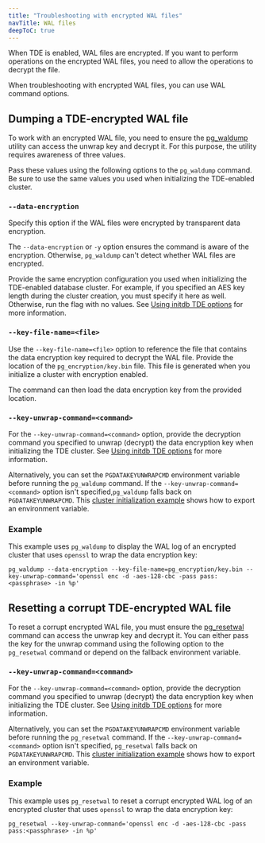 ```yaml
---
title: "Troubleshooting with encrypted WAL files"
navTitle: WAL files
deepToC: true
---
```


When TDE is enabled, WAL files are encrypted. If you want to perform operations on the encrypted WAL files, you need to allow the operations to decrypt the file. 

When troubleshooting with encrypted WAL files, you can use WAL command options. 

## Dumping a TDE-encrypted WAL file

To work with an encrypted WAL file, you need to ensure the [pg_waldump](https://www.postgresql.org/docs/current/pgwaldump.html) utility can access the unwrap key and decrypt it. For this purpose, the utility requires awareness of three values.

Pass these values using the following options to the `pg_waldump` command. Be sure to use the same values you used when initializing the TDE-enabled cluster. 

### `--data-encryption`

Specify this option if the WAL files were encrypted by transparent data encryption.

The `--data-encryption` or `-y` option ensures the command is aware of the encryption. Otherwise, `pg_waldump` can't detect whether WAL files are encrypted.

Provide the same encryption configuration you used when initializing the TDE-enabled database cluster. For example, if you specified an AES key length during the cluster creation, you must specify it here as well. Otherwise, run the flag with no values. See [Using initdb TDE options](enabling_tde/#using-initdb-tde-options) for more information. 

### `--key-file-name=<file>`

Use the `--key-file-name=<file>` option to reference the file that contains the data encryption key required to decrypt the WAL file. Provide the location of the `pg_encryption/key.bin` file. This file is generated when you initialize a cluster with encryption enabled. 

The command can then load the data encryption key from the provided location. 

### `--key-unwrap-command=<command>`

For the `--key-unwrap-command=<command>` option, provide the decryption command you specified to unwrap (decrypt) the data encryption key when initializing the TDE cluster. See [Using initdb TDE options](enabling_tde/#using-initdb-tde-options) for more information. 

Alternatively, you can set the `PGDATAKEYUNWRAPCMD` environment variable before running the `pg_waldump` command. If the `--key-unwrap-command=<command>` option isn't specified,`pg_waldump` falls back on `PGDATAKEYUNWRAPCMD`. This [cluster initialization example](enabling_tde/#example) shows how to export an environment variable.

### Example

This example uses `pg_waldump` to display the WAL log of an encrypted cluster that uses `openssl` to wrap the data encryption key: 

```
pg_waldump --data-encryption --key-file-name=pg_encryption/key.bin --key-unwrap-command='openssl enc -d -aes-128-cbc -pass pass:<passphrase> -in %p'
```

## Resetting a corrupt TDE-encrypted WAL file

To reset a corrupt encrypted WAL file, you must ensure the [pg_resetwal](https://www.postgresql.org/docs/current/app-pgresetwal.html) command can access the unwrap key and decrypt it. You can either pass the key for the unwrap command using the following option to the `pg_resetwal` command or depend on the fallback environment variable.

### `--key-unwrap-command=<command>`

For the `--key-unwrap-command=<command>` option, provide the decryption command you specified to unwrap (decrypt) the data encryption key when initializing the TDE cluster. See [Using initdb TDE options](enabling_tde/#using-initdb-tde-options) for more information. 

Alternatively, you can set the `PGDATAKEYUNWRAPCMD` environment variable before running the `pg_resetwal` command. If the `--key-unwrap-command=<command>` option isn't specified, `pg_resetwal` falls back on `PGDATAKEYUNWRAPCMD`. This [cluster initialization example](enabling_tde/#example) shows how to export an environment variable.

### Example

This example uses `pg_resetwal` to reset a corrupt encrypted WAL log of an encrypted cluster that uses `openssl` to wrap the data encryption key:

```
pg_resetwal --key-unwrap-command='openssl enc -d -aes-128-cbc -pass pass:<passphrase> -in %p'
```